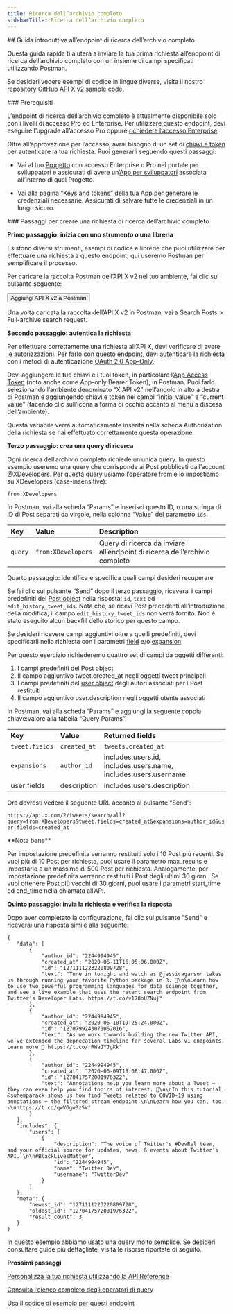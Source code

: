 ```yaml
---
title: Ricerca dell’archivio completo
sidebarTitle: Ricerca dell’archivio completo
---
```



<div id="getting-started-with-the-full-archive-search-endpoint">
  ## Guida introduttiva all’endpoint di ricerca dell’archivio completo
</div>

Questa guida rapida ti aiuterà a inviare la tua prima richiesta all’endpoint di ricerca dell’archivio completo con un insieme di campi specificati utilizzando Postman.

Se desideri vedere esempi di codice in lingue diverse, visita il nostro repository GitHub [API X v2 sample code](https://github.com/xdevplatform/Twitter-API-v2-sample-code).

<Note>
  ### Prerequisiti

  L’endpoint di ricerca dell’archivio completo è attualmente disponibile solo con i livelli di accesso Pro ed Enterprise. Per utilizzare questo endpoint, devi eseguire l’upgrade all’accesso Pro oppure [richiedere l’accesso Enterprise](https://docs.google.com/forms/d/e/1FAIpQLScO3bczKWO2jFHyVZJUSEGfdyfFaqt2MvmOfl_aJp0KxMqtDA/viewform).

  Oltre all’approvazione per l’accesso, avrai bisogno di un set di [chiavi e token](/it/resources/fundamentals/authentication) per autenticare la tua richiesta. Puoi generarli seguendo questi passaggi:

  - Vai al tuo [Progetto](/it/resources/fundamentals/projects) con accesso Enterprise o Pro nel portale per sviluppatori e assicurati di avere un’[App per sviluppatori](/it/resources/fundamentals/developer-apps) associata all’interno di quel Progetto.

  - Vai alla pagina “Keys and tokens” della tua App per generare le credenziali necessarie. Assicurati di salvare tutte le credenziali in un luogo sicuro.
</Note>

<div id="steps-to-build-a-full-archive-search-request">
  ### Passaggi per creare una richiesta di ricerca dell’archivio completo
</div>

**Primo passaggio: inizia con uno strumento o una libreria**

Esistono diversi strumenti, esempi di codice e librerie che puoi utilizzare per effettuare una richiesta a questo endpoint; qui useremo Postman per semplificare il processo.

Per caricare la raccolta Postman dell’API X v2 nel tuo ambiente, fai clic sul pulsante seguente:

<Button href="https://app.getpostman.com/run-collection/9956214-784efcda-ed4c-4491-a4c0-a26470a67400">
  Aggiungi API X v2 a Postman
</Button>

Una volta caricata la raccolta dell’API X v2 in Postman, vai a Search Posts > Full-archive search request.

**Secondo passaggio: autentica la richiesta**

Per effettuare correttamente una richiesta all’API X, devi verificare di avere le autorizzazioni. Per farlo con questo endpoint, devi autenticare la richiesta con i metodi di autenticazione [OAuth 2.0 App-Only](/it/resources/fundamentals/authentication#app-only-authentication-and-oauth-2-0-bearer-token).

Devi aggiungere le tue chiavi e i tuoi token, in particolare l’[App Access Token](/it/resources/fundamentals/authentication#using-and-generating-an-app-only-bearer-token) (noto anche come App-only Bearer Token), in Postman. Puoi farlo selezionando l’ambiente denominato “X API v2” nell’angolo in alto a destra di Postman e aggiungendo chiavi e token nei campi “initial value” e “current value” (facendo clic sull’icona a forma di occhio accanto al menu a discesa dell’ambiente).

Questa variabile verrà automaticamente inserita nella scheda Authorization della richiesta se hai effettuato correttamente questa operazione.
 

**Terzo passaggio: crea una query di ricerca**

Ogni ricerca dell’archivio completo richiede un’unica query. In questo esempio useremo una query che corrisponde ai Post pubblicati dall’account @XDevelopers. Per questa query usiamo l’operatore from e lo impostiamo su XDevelopers (case-insensitive):

`from:XDevelopers`

In Postman, vai alla scheda “Params” e inserisci questo ID, o una stringa di ID di Post separati da virgole, nella colonna “Value” del parametro `ids`.
 

| Key | Value | Description |
| :--- | :--- | :--- |
| `query` | `from:XDevelopers` | Query di ricerca da inviare all’endpoint di ricerca dell’archivio completo |

Quarto passaggio: identifica e specifica quali campi desideri recuperare

Se fai clic sul pulsante “Send” dopo il terzo passaggio, riceverai i campi predefiniti del [Post object](/it/x-api/fundamentals/data-dictionary#tweet) nella risposta: `id`, `text` ed `edit_history_tweet_ids`. Nota che, se ricevi Post precedenti all’introduzione della modifica, il campo `edit_history_tweet_ids` non verrà fornito. Non è stato eseguito alcun backfill dello storico per questo campo. 

Se desideri ricevere campi aggiuntivi oltre a quelli predefiniti, devi specificarli nella richiesta con i parametri [field](/it/x-api/fundamentals/fields) e/o [expansion](/it/x-api/fundamentals/expansions).

Per questo esercizio richiederemo quattro set di campi da oggetti differenti:

1. I campi predefiniti del Post object
2. Il campo aggiuntivo tweet.created\_at negli oggetti tweet principali
3. I campi predefiniti del [user object](/it/x-api/fundamentals/data-dictionary#user) degli autori associati per i Post restituiti
4. Il campo aggiuntivo user.description negli oggetti utente associati
    

In Postman, vai alla scheda “Params” e aggiungi la seguente coppia chiave:valore alla tabella “Query Params”:

| Key | Value | Returned fields |
| :--- | :--- | :--- |
| `tweet.fields` | `created_at` | `tweets.created_at` |
| `expansions` | `author_id` | includes.users.id, includes.users.name, includes.users.username |
| user.fields | description | includes.users.description |

Ora dovresti vedere il seguente URL accanto al pulsante “Send”:

`https://api.x.com/2/tweets/search/all?query=from:XDevelopers&tweet.fields=created_at&expansions=author_id&user.fields=created_at`

<Note>
  **Nota bene**

  Per impostazione predefinita verranno restituiti solo i 10 Post più recenti. Se vuoi più di 10 Post per richiesta, puoi usare il parametro max\_results e impostarlo a un massimo di 500 Post per richiesta. Analogamente, per impostazione predefinita verranno restituiti i Post degli ultimi 30 giorni. Se vuoi ottenere Post più vecchi di 30 giorni, puoi usare i parametri start\_time ed end\_time nella chiamata all’API.
</Note>

**Quinto passaggio: invia la richiesta e verifica la risposta**

Dopo aver completato la configurazione, fai clic sul pulsante "Send" e riceverai una risposta simile alla seguente:

```
{
   "data": [
       {
           "author_id": "2244994945",
           "created_at": "2020-06-11T16:05:06.000Z",
           "id": "1271111223220809728",
           "text": "Tune in tonight and watch as @jessicagarson takes us through running your favorite Python package in R. 🍿\n\nLearn how to use two powerful programming languages for data science together, and see a live example that uses the recent search endpoint from Twitter’s Developer Labs. https://t.co/v178oUZNuj"
       },
       {
           "author_id": "2244994945",
           "created_at": "2020-06-10T19:25:24.000Z",
           "id": "1270799243071062016",
           "text": "As we work towards building the new Twitter API, we’ve extended the deprecation timeline for several Labs v1 endpoints. Learn more 📖 https://t.co/rRWaJYJgKk"
       },
       {
           "author_id": "2244994945",
           "created_at": "2020-06-09T18:08:47.000Z",
           "id": "1270417572001976322",
           "text": "Annotations help you learn more about a Tweet — they can even help you find topics of interest. 🔬\n\nIn this tutorial, @suhemparack shows us how find Tweets related to COVID-19 using annotations + the filtered stream endpoint.\n\nLearn how you can, too. ⤵️\nhttps://t.co/qwVOgw0zSV"
       }
   ],
   "includes": {
       "users": [
           {
               "description": "The voice of Twitter's #DevRel team, and your official source for updates, news, & events about Twitter's API. \n\n#BlackLivesMatter",
               "id": "2244994945",
               "name": "Twitter Dev",
               "username": "TwitterDev"
           }
       ]
   },
   "meta": {
       "newest_id": "1271111223220809728",
       "oldest_id": "1270417572001976322",
       "result_count": 3
   }
}
```

In questo esempio abbiamo usato una query molto semplice. Se desideri consultare guide più dettagliate, visita le risorse riportate di seguito.

**Prossimi passaggi**

[Personalizza la tua richiesta utilizzando la API Reference](/it/x-api/posts/full-archive-search)

[Consulta l’elenco completo degli operatori di query](/it/x-api/posts/search/integrate/build-a-query "Consulta l’elenco completo degli operatori di query")

[Usa il codice di esempio per questi endpoint](https://github.com/xdevplatform/Twitter-API-v2-sample-code "Usa il codice di esempio per questi endpoint")